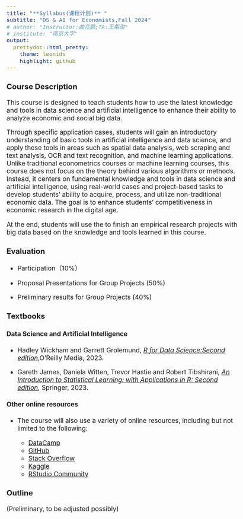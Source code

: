 ```yaml
---
title: "**Syllabus(课程计划)** "
subtitle: "DS & AI for Economists,Fall 2024"
# author: "Instructor:曲兆鹏;TA:王紫澍"
# institute: "南京大学"
output:
  prettydoc::html_pretty:
    theme: leonids
    highlight: github
---
```


```{=html}
<style type="text/css">
  body{
  font-size: 13pt;
}
</style>
```
### Course Description

This course is designed to teach students how to use the latest knowledge and tools in data science and artificial intelligence to enhance their ability to analyze economic and social big data.

Through specific application cases, students will gain an introductory understanding of basic tools in artificial intelligence and data science, and apply these tools in areas such as spatial data analysis, web scraping and text analysis, OCR and text recognition, and machine learning applications. Unlike traditional econometrics courses or machine learning courses, this course does not focus on the theory behind various algorithms or methods. Instead, it centers on fundamental knowledge and tools in data science and artificial intelligence, using real-world cases and project-based tasks to develop students' ability to acquire, process, and utilize non-traditional economic data. The goal is to enhance students' competitiveness in economic research in the digital age.

At the end, students will use the to finish an empirical research projects with big data based on the knowledge and tools learned in this course.

### Evaluation

-   Participation（$10\%$）

-   Proposal Presentations for Group Projects ($50\%$)

-   Preliminary results for Group Projects ($40\%$)

### Textbooks

#### Data Science and Artificial Intelligence

- Hadley Wickham and Garrett Grolemund, [*R for Data Science:Second edition*](https://r4ds.hadley.nz),O'Reilly Media, 2023.

- Gareth James, Daniela Witten, Trevor Hastie and Robert Tibshirani, [*An Introduction to Statistical Learning: with Applications in R: Second edition*](https://hastie.su.domains/ISLR2/ISLRv2_corrected_June_2023.pdf.download.html), Springer, 2023.


#### Other online resources

- The course will also use a variety of online resources, including but not limited to the following:

    - [DataCamp](https://www.datacamp.com)
    - [GitHub](https://github.com)
    - [Stack Overflow](https://stackoverflow.com)
    - [Kaggle](https://www.kaggle.com)
    - [RStudio Community](https://community.rstudio.com)

### Outline

(Preliminary, to be adjusted possibly)

